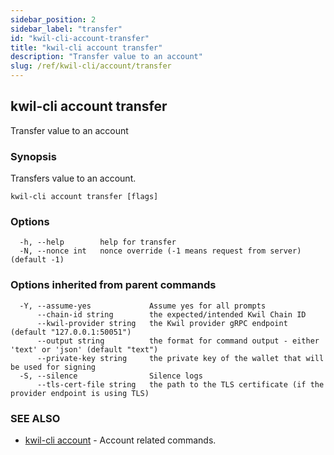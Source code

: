 ```yaml
---
sidebar_position: 2
sidebar_label: "transfer"
id: "kwil-cli-account-transfer"
title: "kwil-cli account transfer"
description: "Transfer value to an account"
slug: /ref/kwil-cli/account/transfer
---
```


## kwil-cli account transfer

Transfer value to an account

### Synopsis

Transfers value to an account.

```
kwil-cli account transfer [flags]
```

### Options

```
  -h, --help        help for transfer
  -N, --nonce int   nonce override (-1 means request from server) (default -1)
```

### Options inherited from parent commands

```
  -Y, --assume-yes             Assume yes for all prompts
      --chain-id string        the expected/intended Kwil Chain ID
      --kwil-provider string   the Kwil provider gRPC endpoint (default "127.0.0.1:50051")
      --output string          the format for command output - either 'text' or 'json' (default "text")
      --private-key string     the private key of the wallet that will be used for signing
  -S, --silence                Silence logs
      --tls-cert-file string   the path to the TLS certificate (if the provider endpoint is using TLS)
```

### SEE ALSO

* [kwil-cli account](/docs/ref/kwil-cli/account)	 - Account related commands.


